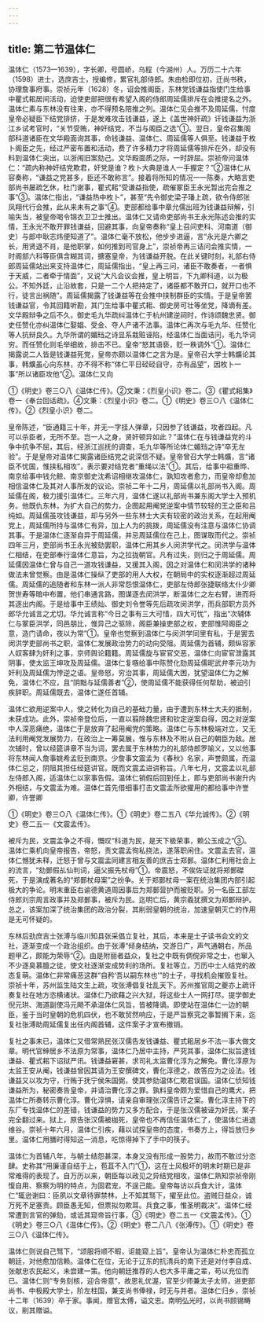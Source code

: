```yaml
---
---
---
```

title: 第二节温体仁
---



温体仁（1573—1639），字长卿，号圆峤，乌程（今湖州）人。万历二十六年（1598）进士，选庶吉士，授编修，累官礼部侍郎。朱由检即位初，迁尚书秩，协理詹事府事。崇祯元年（1628）冬，诏会推阁臣，东林党钱谦益指使门生给事中瞿式耜居间活动，迫使吏部把很有希望入阁的侍郎周延儒排斥在会推提名之外。温体仁素与东林没有往来，亦不得预名陪推之列。温体仁见会推不及周延儒，忖度皇帝必疑臣下结党排挤，于是发难攻击钱谦益，遂上《盖世神奸疏》讦钱谦益为浙江乡试考官时，“关节受贿，神奸结党，不当与阁臣之选”①。翌日，皇帝召集阁部科道诸臣在文华殿面询其事，命钱谦益、温体仁、周延儒等人俱至。钱谦益于枚卜阁臣之先，经过严密布置和活动，费了许多精力才将周延儒等排斥在外，却没有料到温体仁突出，以浙闱旧案劾己。文华殿面质之际，一时辞屈。崇祯帝问温体仁：“疏内称神奸结党欺君，奸党是谁？枚卜大典是谁人一手握定？”②温体仁从容奏称，“谦益之党甚多，臣还不敢称言”。接着将所知的情况一一陈奏，大略言吏部尚书屡疏乞休，杜门谢事，瞿式耜“受谦益指使，疏催冢臣王永光暂出完会推之事”③。温体仁指出，“谦益热中枚卜”，甚至“先令御史梁子璠上疏，欲令侍郎张凤翔代行会推，此从来未有之事”④。吏部都给事中章允儒出班为钱谦益辩解，引喻失当，被皇帝喝令锦衣卫卫士推出。温体仁又请命吏部尚书王永光陈述会推的实情，王永光不敢开罪钱谦益，回避其事，向皇帝奏称“皇上召问吏科、河南道（御史）与郎中耿志炜便知道了”。温体仁毫不放松，他步步进逼，言“永光是六卿之长，用贤退不肖，是他职掌，如何推到司官身上”，崇祯帝再三诘问会推实情，一时阁部六科等臣俱含糊其词，搪塞皇帝，为钱谦益开脱。在此关键时刻，礼部右侍郎周延儒站出来支持温体仁，周延儒指出，“皇上再三问，诸臣不敢奏者，一者惧于天威，二者牵于情面”，又说“大凡会议会推，皇上明旨，下九卿科道，以为极公。不知外廷，止沿故套，只是一二个人把持定了，诸臣都不敢开口，就开口也不行，徒言出祸随”。周延儒揭露了钱谦益等在会推中挟制群臣的实情。于是皇帝罢钱谦益官，令其回籍听勘，其门生给事中瞿式耜、御史房可壮等坐党，降谪有差。文华殿辩争之后不久，御史毛九华疏纠温体仁于杭州建逆祠时，作诗颂魏忠贤。御史任赞化亦纠温体仁娶娼、受金、夺人产诸不法事。温体仁再次与毛九华、任赞化等人抗辩良久。九华所谓的媚珰之诗显系栽赃诬陷，经温体仁当面诘问，毛九华词穷。而任赞化则毛举细故，排击不已。皇帝“怒其语亵，贬一秩调外”①。温体仁揭露说二人皆是钱谦益死党，皇帝亦颇以温体仁之言为是。皇帝召大学士韩爌论其事，韩爌虽心向东林，亦不得不称“体仁平日硁硁自守，亦有品望”，因枚卜一事“所以诸臣攻他”②。温体仁又向

①《明史》卷三○八《温体仁传》。②文秉：《烈皇小识》卷二。③《瞿式耜集》卷一《奉台回话疏》。④文秉：《烈皇小识》卷二。①《明史》卷三○八《温体仁传》。②《烈皇小识》卷二。

皇帝陈述，“臣通籍三十年，并无一字挂人弹章，只因参了钱谦益，攻者四起。凡可以杀臣者，无所不至。岂一人之身，贤奸顿异如此？”温体仁在与钱谦益党的斗争中抗争不屈，其后，经浙江巡抚的调查，毛九华等所论体仁媚珰之诗“卒无左验”。于是皇帝对温体仁揭露诸臣结党之说深信不疑。皇帝曾召大学士韩爌，言“诸臣不忧国，惟挟私相攻”，表示要对结党者“重绳以法”①。其后，给事中祖重晔、南京给事中钱允鲸、南京御史沈希诏相继攻温体仁，孰知攻者愈力，而皇帝却愈加相信温体仁及其对人事所发的议论。崇祯二年十二月，周延儒以礼部尚书入阁。周延儒在阁，极力援引温体仁。三年六月，温体仁遂以礼部尚书兼东阁大学士入预机务。他既仇东林，为扩大自己的势力，企图起用阉党逆案中情节较轻的王之臣和吕纯如。周延儒虽攻钱谦益，却与另外一些东林士大夫有较密的政治关系，在起用阉党上，周延儒所持与温体仁有异，加上人为的挑拨，周延儒没有注意与温体仁协调其事。于是温体仁逐渐自异于周延儒，并忌周延儒位在己上，图谋取而代之。崇祯四年三月，吏部尚书王永光被劾罢职，温体仁用其乡人闵洪学代之。闵洪学与温体仁相结，在吏部奉行温体仁意旨，为之拉拢朝官。凡有过失，则归之于周延儒。周延儒因温体仁曾与自己一道攻钱谦益，又援其入阁，因之对温体仁和闵洪学的诸种做法未曾觉察。由是温体仁操纵了吏部的用人大权，在朝局中的实权逐渐超过周延儒。周延儒的追随者和东林一派人非常怨恨温体仁，吏部左侍郎张捷联络太仆少卿贺世寿等暗中布置，他们串通言路，图谋逐去闵洪学，断温体仁之左右臂，进而将其逐出内阁。于是给事中王绩灿、御史刘令誉等先后疏攻闵洪学，而兵部职方员外郎华允诚言之尤切。华允诚言称“今日之事有三大可惜，四大可忧”，指出“次辅体仁与冢臣洪学，同邑朋比，惟异己之驱除，阁臣兼操吏部之权，吏部惟阿阁臣之意，造门请命，夜以为常”①。皇帝也觉察到温体仁与闵洪学同里有私，于是罢去闵洪学吏部尚书之职，温体仁发展政治势力的动向受阻。周延儒为首辅，颇纵容家人奴客肆为奸利之事，京师舆论籍籍。周延儒旋与宦官交恶，温体仁向宦官泄露其阴事，使太监王坤攻及周延儒。温体仁复嗾给事中陈赞化劾周延儒昵武弁李元功为奸利及周延儒为悖逆之语。皇帝怒，穷治其事，周延儒大困，犹望温体仁为之解免，温体仁不应，且“阴黜与延儒善者”②，使周延儒不能获得任何帮助，被迫引疾辞职。周延儒既去，温体仁遂任首辅。

温体仁欲用逆案中人，使之转化为自己的基础力量，由于遭到东林士大夫的抵制，未获成功。此外，崇祯帝登位后，一直以翦除魏忠贤和钦定逆案自得，因之对逆案中人深恶痛绝，温体仁于是放弃了起用阉党的策略。温体仁与东林极端对立，又无法利用阉党发展势力，在政治上一筹莫展，惟与东林及不附从自己的朝臣为敌。居次辅时，曾以经筵讲章不当为词，罢去属于东林势力的礼部侍郎罗喻义，又以他事将东林闻人詹事姚希孟贬到南京。少詹事文震孟为《春秋》名家，声誉颇属，而温体仁忌之，阴阻其担任经筵讲官。既而文震孟进讲称旨。八年七月，文震孟以礼部左侍郎入阁，适温体仁以家事告假。温体仁销假后回到任上，即与吏部尚书谢升内外相结，与文震孟为难。温体仁首先借细事打击文震孟所欲擢用的都给事中许誉卿，许誉卿

①《明史》卷三○八《温体仁传》。①《明史》卷二五八《华允诚传》。②《明史》卷二五一《文震孟传》。

被斥为民，文震孟争之不得，慨叹“科道为民，是天下极荣事，赖公玉成之”③。温体仁乘机向皇帝报告，帝怒，责文震孟徇私挠法，遂落职闲住。文震孟去官，温体仁憾犹未释，迁怒于曾与文震孟同建言相友善的庶吉士郑鄤。温体仁利用社会上的流言，“劾鄤假乩仙判词，逼父振先杖母”①。帝震怒，不俟佐证就将郑鄤磔死，于是演成著名的“郑鄤杖母案”之纷争。关于郑鄤杖母一案在统治集团内部引起极大的争论。明末重臣右谕德黄道周因事后为郑鄤营护而被贬职。另一名臣工部左侍郎刘宗周言政事并及郑鄤事，被斥为民。迄明亡后，黄宗羲犹撰文为郑鄤辩护。总之，该案加深了统治集团的政治分裂，其削弱皇朝的统治，加速皇朝灭亡的作用是无可怀疑的。

东林后劲庶吉士张溥与临川知县张采倡立复社，其后，本来是士子读书会文的文社，逐渐变成一个政治组织。由于张溥“倾身结纳，交游日广，声气通朝右，所品题甲乙，颇能为荣辱”②。由是附丽者益众，复社之中既有倜傥非常之士，也窜入不少逐臭慕膻之徒，使文社逐渐变成势利的场所。复社等立，万历中士人结党的故态复萌。温体仁非常痛恶这群“自矜‘吾以嗣东林也’”的士子，寻找机会摧毁复社。崇祯十年，苏州监生陆文生上疏，攻张溥倡复社乱天下。苏州推官周之夔亦上疏讦奏复社在地方恣横诸状。温体仁乃欲藉之兴大狱，将这些士人一网打尽。提学御史倪元珙、海道副使冯元飏不承温体仁风旨，皆被降谪。即使站在温体仁一边的朝臣，鉴于当时皇朝的危机四伏，也不敢贸然响应，于是严旨察究之事暂搁下来，迄复社张溥助周延儒复出任内阁首辅，这件案子才宣布撤销。

复社之事未已，温体仁又借常熟民张汉儒告发钱谦益、瞿式耜居乡不法一事大做文章。明代官绅居乡不法原为常事，温体仁乃居中主持，严究其事，温体仁拟旨逮钱谦益、瞿式耜下诏狱严讯。钱谦益窘甚，求司礼太监曹化淳为之解免。曹化淳原为太监王安从阉，钱谦益曾因其请为王安撰碑文，曹化淳德之，故答应为之设法。钱谦益又以攻为守，行贿于抚宁侯朱国弼，使其参劾温体仁欺君误国。温体仁侦知钱谦益所为，秘密奏告皇帝，并请治曹化淳之罪。孰料皇帝颇为爱惜自己的鹰犬，把温体仁所奏转示曹化淳。曹化淳惧，请亲自审理张汉儒告讦之案。曹化淳主持下的东厂专找温体仁的差错，钱谦益的势力又多方配合，于是张汉儒被诬为奸民，案子完全翻过来。狱上，原告张汉儒被枷死，皇帝也不再信任温体仁了，使温体仁进退维谷。崇祯十年六月，温体仁引疾，藉以试探皇帝的态度，书奏方上，得旨放归乡里。温体仁用膳时得知这一消息，吃惊得掉下了手中的筷子。

温体仁为首辅八年，与朝士结怨甚深，本身又没有形成一股势力，故而不敢过分恣肆。史称其“用廉谨自结于上，苞苴不入门”①，这在士风极坏的明末时期已是非常难得的表现了。自万历以来，朝臣每以政见之异结党相攻，温体仁熟知崇祯帝刚愎自用、察察为明的特点，为固君宠，不逞己能。皇帝每访以兵食大计，温体仁“辄逊谢曰：臣夙以文章待罪禁林，上不知其驽下，擢至此位。盗贼日益众，诚万死不足塞责。顾臣愚无知，但票拟勿欺耳。兵食之事，惟圣明裁决”。温体仁经常遭到言官的弹劾，或诋其窥帝旨行事，③《明史》卷二五一《文震孟传》。①《明史》卷三○八《温体仁传》。②《明史》卷二八八《张溥传》。①《明史》卷三○八《温体仁传》。

温体仁则说自己驽下，“颂服将顺不暇，讵能窥上旨”。皇帝认为温体仁朴忠而孤立朝廷，对他愈加信赖。温体仁在位，无论于辽东的抗清兵的南下还是对付李自成、张献忠农民起义，未尝建一策。他向朝廷推荐的人也大多平庸之辈，苟以充位而已。温体仁则“专务刻核，迎合帝意”，故恩礼优渥，官至少师兼太子太师，进吏部尚书、中极殿大学士，阶左柱国，兼支尚书俸禄，时无与并者。温体仁归乡，崇祯十二年（1639）卒于家。事闻，赠官太傅，谥文忠。南明弘光时，以尚书顾锡畴议，削其赠谥。